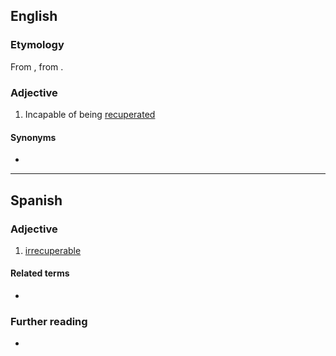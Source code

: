 {{also|irrécupérable}}

==English==

===Etymology===
From {{inh|en|enm|irrecuperable}}, from {{der|en|fro|-}}.

===Adjective===
{{head|en|adjective}}

# Incapable of being [[recuperate]]d

====Synonyms====
* {{l|en|unrecuperable}}

----

==Spanish==

===Adjective===
{{es-adj}}

# [[#English|irrecuperable]]

====Related terms====
* {{l|es|recuperar}}

===Further reading===
* {{R:DRAE}}